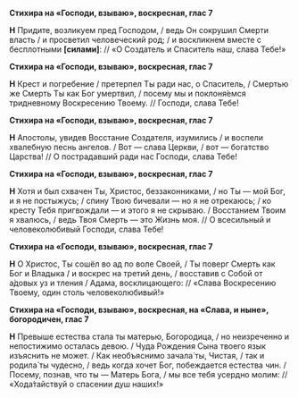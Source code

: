 **Стихира на «Господи, взываю», воскресная, глас 7**

**Н** Придите, возликуем пред Господом, / ведь Он сокрушил Смерти власть / и просветил человеческий род; / и воскликнем вместе с бесплотными **[**силами**]**: // «О Создатель и Спаситель наш, слава Тебе!»

**Стихира на «Господи, взываю», воскресная, глас 7**

**Н** Крест и погребение / претерпел Ты ради нас, о Спаситель, / Cмертью же Смерть Ты как Бог умертвил, / посему мы и поклоня́емся тридневному Воскресению Твоему. // Господи, слава Тебе!

**Стихира на «Господи, взываю», воскресная, глас 7**

**Н** Апостолы, увидев Восстание Создателя, изумились / и воспели хвалебную песнь ангелов. / Вот — слава Церкви, / вот — богатство Царства! // О пострадавший ради нас Господи, слава Тебе!

**Стихира на «Господи, взываю», воскресная, глас 7**

**Н** Хотя и был схвачен Ты, Христос, беззаконниками, / но Ты — мой Бог, и я не постыжусь; / спину Твою бичевали — но я не отрекаюсь; / ко кресту Тебя пригвождали — и этого я не скрываю. / Восстанием Твоим я хвалюсь, / ведь Твоя Смерть — это Жизнь моя. // О всесильный и человеколюбивый Господи, слава Тебе!

**Стихира на «Господи, взываю», воскресная, глас 7**

**Н** О Христос, Ты сошёл во ад по воле Своей, / Ты поверг Смерть как Бог и Владыка / и воскрес на третий день, / восставив с Собой от а́довых уз и тления / Адама, восклицающего: // «Слава Воскресению Твоему, один столь человеколюбивый!»

**Стихира на «Господи, взываю», воскресная, на «Слава, и ныне», богородичен, глас 7**

**Н** Превыше естества стала ты матерью, Богородица, / но неизреченно и непостижимо осталась девою. / Чуда Рождения Сына твоего язык изъяснить не может. / Как необъяснимо зачала́ ты, Чистая, / так и родила́ ты чудесно, / ведь когда хочет Бог, побеждается естества чин. / Посему, познав, что ты — Матерь Бога, / мы все тебя усердно молим: // «Хода́тайствуй о спасении душ наших!»
